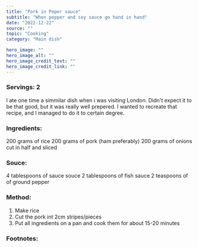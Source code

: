 ---
title: "Pork in Peper sauce"
subtitle: "When pepper and soy sauce go hand in hand"
date: "2022-12-22"
source: ""
topic: "Cooking"
category: "Main dish" 

hero_image: ""
hero_image_alt: ""
hero_image_credit_text: ""
hero_image_credit_link: ""
---
### Servings: 2

I ate one time a simmilar dish when i was visiting London. Didn't expect it to be that good, but it was really well prepered. I wanted to recreate that recipe, and I managed to do it to certain degree.

### Ingredients:
 
200 grams of rice
200 grams of pork (ham preferably)
200 grams of onions cut in half and sliced


### Souce:

4 tablespoons of sauce souce
2 tablespoons of fish sauce
2 teaspoons of of ground pepper

### Method:
1. Make rice
2. Cut the pork int 2cm stripes/pieces
4. Put all ingredients on a pan and cook them for about 15-20 minutes

### Footnotes:
